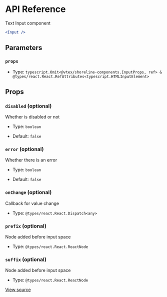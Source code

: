 # API Reference

Text Input component

```jsx
<Input />
```

## Parameters

### `props`

- Type: `typescript.Omit<@vtex/shoreline-components.InputProps, ref> & @types/react.React.RefAttributes<typescript.HTMLInputElement>`

## Props

### `disabled` (optional)

Whether is disabled or not

- Type: `boolean`

- Default: `false`

### `error` (optional)

Whether there is an error

- Type: `boolean`

- Default: `false`

### `onChange` (optional)

Callback for value change

- Type: `@types/react.React.Dispatch<any>`

### `prefix` (optional)

Node added before input space

- Type: `@types/react.React.ReactNode`

### `suffix` (optional)

Node added before input space

- Type: `@types/react.React.ReactNode`

[View source](https://github.com/vtex/shoreline/blob/d22bc022c/packages/components/src/input/input.tsx#L13)
